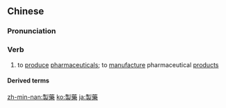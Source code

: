 {{also|制药}}
==Chinese==
{{zh-forms|s=制药}}

===Pronunciation===
{{zh-pron
|m=zhìyào
|c=zai3 joek6
|mn=chè-io̍h
|cat=v
}}

===Verb===
{{zh-verb}}

# to [[produce]] [[pharmaceuticals]]; to [[manufacture]] pharmaceutical [[product]]s

====Derived terms====
{{zh-der|製藥廠}}

[[zh-min-nan:製藥]]
[[ko:製藥]]
[[ja:製藥]]